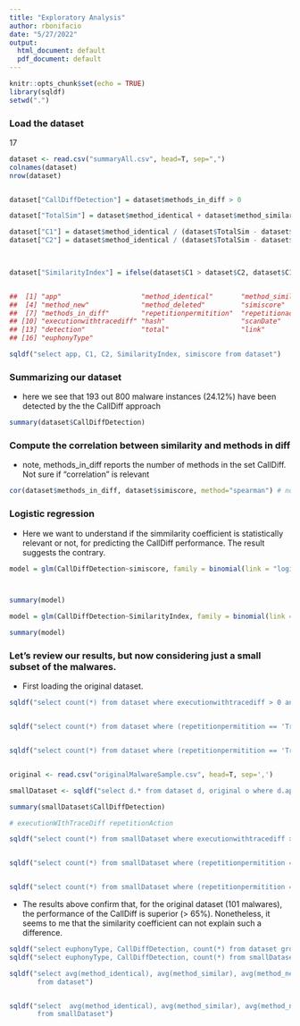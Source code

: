 ```yaml
---
title: "Exploratory Analysis"
author: rbonifacio
date: "5/27/2022"
output:
  html_document: default
  pdf_document: default
---
```


```r
knitr::opts_chunk$set(echo = TRUE)
library(sqldf)
setwd(".")
```

### Load the dataset

17 
```r

dataset <- read.csv("summaryAll.csv", head=T, sep=",")
colnames(dataset)
nrow(dataset)


dataset["CallDiffDetection"] = dataset$methods_in_diff > 0 

dataset["TotalSim"] = dataset$method_identical + dataset$method_similar + dataset$method_deleted + dataset$method_new

dataset["C1"] = dataset$method_identical / (dataset$TotalSim - dataset$method_new)
dataset["C2"] = dataset$method_identical / (dataset$TotalSim - dataset$method_deleted)
                                            


dataset["SimilarityIndex"] = ifelse(dataset$C1 > dataset$C2, dataset$C1, dataset$C2)


##  [1] "app"                    "method_identical"       "method_similar"        
##  [4] "method_new"             "method_deleted"         "simiscore"             
##  [7] "methods_in_diff"        "repetitionpermitition"  "repetitionaction"      
## [10] "executionwithtracediff" "hash"                   "scanDate"              
## [13] "detection"              "total"                  "link"                  
## [16] "euphonyType"

sqldf("select app, C1, C2, SimilarityIndex, simiscore from dataset")
```

### Summarizing our dataset 

   * here we see that 193 out 800 malware instances (24.12%) have been detected by the the CallDiff approach
   
```r
summary(dataset$CallDiffDetection)
```

### Compute the correlation between similarity and methods in diff

   * note, methods_in_diff reports the number of methods in the set CallDiff. Not sure if "correlation" is relevant 
   
```r
cor(dataset$methods_in_diff, dataset$simiscore, method="spearman") # non-parametric
```


### Logistic regression 

   * Here we want to understand if the simmilarity coefficient is statistically relevant or not, for predicting the CallDiff performance. The result suggests the contrary. 
   
```r
model = glm(CallDiffDetection~simiscore, family = binomial(link = "logit"), data = dataset) 



summary(model)

model = glm(CallDiffDetection~SimilarityIndex, family = binomial(link = "logit"), data = dataset) 

summary(model)
```

### Let's review our results, but now considering just a small subset of the malwares. 

   * First loading the original dataset. 

```r
sqldf("select count(*) from dataset where executionwithtracediff > 0 and CallDiffDetection == FALSE")


sqldf("select count(*) from dataset where (repetitionpermitition == 'True' or repetitionaction == 'True') and CallDiffDetection == FALSE")


sqldf("select count(*) from dataset where (repetitionpermitition == 'True' or repetitionaction == 'True' or executionwithtracediff > 0) and CallDiffDetection == FALSE")


original <- read.csv("originalMalwareSample.csv", head=T, sep=',')

smallDataset <- sqldf("select d.* from dataset d, original o where d.app = o.app")

summary(smallDataset$CallDiffDetection)

# executionWIthTraceDiff repetitionAction

sqldf("select count(*) from smallDataset where executionwithtracediff > 0 and CallDiffDetection == FALSE")


sqldf("select count(*) from smallDataset where (repetitionpermitition == 'True' or repetitionaction == 'True') and CallDiffDetection == FALSE")


sqldf("select count(*) from smallDataset where (repetitionpermitition == 'True' or repetitionaction == 'True' or executionwithtracediff > 0) and CallDiffDetection == FALSE")

```
   
   
   * The results above confirm that, for the original dataset (101 malwares), the 
   performance of the CallDiff is superior (> 65%). Nonetheless, it seems to me that the 
   similarity coefficient can not explain such a difference. 
   
```r
sqldf("select euphonyType, CallDiffDetection, count(*) from dataset group by euphonyType, CallDiffDetection")
sqldf("select euphonyType, CallDiffDetection, count(*) from smallDataset group by euphonyType, CallDiffDetection")

sqldf("select avg(method_identical), avg(method_similar), avg(method_new), avg(method_deleted), avg(methods_in_diff), avg(simiscore) 
       from dataset")


sqldf("select  avg(method_identical), avg(method_similar), avg(method_new), avg(method_deleted), avg(methods_in_diff), avg(simiscore) 
       from smallDataset")

```
   